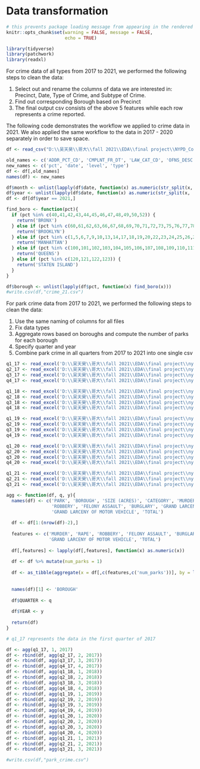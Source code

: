 # Data transformation

```r
# this prevents package loading message from appearing in the rendered version
knitr::opts_chunk$set(warning = FALSE, message = FALSE,
                      echo = TRUE)

library(tidyverse)
library(patchwork)
library(readxl)
```

For crime data of all types from 2017 to 2021, we performed the following steps to clean the data:

1. Select out and rename the columns of data we are interested in: Precinct, Date, Type of Crime, and Subtype of Crime. 
2. Find out corresponding Borough based on Precinct
3. The final output csv consists of the above 5 features while each row represents a crime reported.

The following code demonstrates the workflow we applied to crime data in 2021. We also applied the same workflow to the data in 2017 - 2020 separately in order to save space.

```r
df <- read_csv("D:\\吴天昊\\哥大\\fall 2021\\EDA\\final project\\NYPD_Complaint_Data_Current__Year_To_Date_.csv", show_col_types = FALSE)

old_names <- c('ADDR_PCT_CD', 'CMPLNT_FR_DT', 'LAW_CAT_CD', 'OFNS_DESC')
new_names <- c('pct', 'date', 'level', 'type')
df <- df[,old_names]
names(df) <- new_names

df$month <- unlist(lapply(df$date, function(x) as.numeric(str_split(x, '/')[[1]][1])))
df$year <- unlist(lapply(df$date, function(x) as.numeric(str_split(x, '/')[[1]][3])))
df <- df[df$year == 2021,]

find_boro <- function(pct){
  if (pct %in% c(40,41,42,43,44,45,46,47,48,49,50,52)) {
    return('BRONX')
  } else if (pct %in% c(60,61,62,63,66,67,68,69,70,71,72,73,75,76,77,78,79,81,83,84,88,90,94)) {
    return('BROOKLYN')
  } else if (pct %in% c(1,5,6,7,9,10,13,14,17,18,19,20,22,23,24,25,26,28,30,32,33,34)) {
    return('MANHATTAN')
  } else if (pct %in% c(100,101,102,103,104,105,106,107,108,109,110,111,112,113,114,115)) {
    return('QUEENS')
  } else if (pct %in% c(120,121,122,123)) {
    return('STATEN ISLAND')
  } 
}

df$borough <- unlist(lapply(df$pct, function(x) find_boro(x)))
#write.csv(df,"crime_21.csv")
```

For park crime data from 2017 to 2021, we performed the following steps to clean the data:

1. Use the same naming of columns for all files
2. Fix data types 
3. Aggregate rows based on boroughs and compute the number of parks for each borough
4. Specify quarter and year
5. Combine park crime in all quarters from 2017 to 2021 into one single csv

```r
q1_17 <- read_excel('D:\\吴天昊\\哥大\\fall 2021\\EDA\\final project\\nyc-park-crime-stats-q1-2017.xlsx', skip = 3)
q2_17 <- read_excel('D:\\吴天昊\\哥大\\fall 2021\\EDA\\final project\\nyc-park-crime-stats-q2-2017.xlsx', skip = 3)
q3_17 <- read_excel('D:\\吴天昊\\哥大\\fall 2021\\EDA\\final project\\nyc-park-crime-stats-q3-2017.xlsx', skip = 3)
q4_17 <- read_excel('D:\\吴天昊\\哥大\\fall 2021\\EDA\\final project\\nyc-park-crime-stats-q4-2017.xlsx', skip = 3)

q1_18 <- read_excel('D:\\吴天昊\\哥大\\fall 2021\\EDA\\final project\\nyc-park-crime-stats-q1-2018.xlsx', skip = 3)
q2_18 <- read_excel('D:\\吴天昊\\哥大\\fall 2021\\EDA\\final project\\nyc-park-crime-stats-q2-2018.xlsx', skip = 4)
q3_18 <- read_excel('D:\\吴天昊\\哥大\\fall 2021\\EDA\\final project\\nyc-park-crime-stats-q3-2018.xlsx', skip = 3)
q4_18 <- read_excel('D:\\吴天昊\\哥大\\fall 2021\\EDA\\final project\\nyc-park-crime-stats-q4-2018.xlsx', skip = 3)

q1_19 <- read_excel('D:\\吴天昊\\哥大\\fall 2021\\EDA\\final project\\nyc-park-crime-stats-q1-2019.xlsx', skip = 3)
q2_19 <- read_excel('D:\\吴天昊\\哥大\\fall 2021\\EDA\\final project\\nyc-park-crime-stats-q2-2019.xlsx', skip = 3)
q3_19 <- read_excel('D:\\吴天昊\\哥大\\fall 2021\\EDA\\final project\\nyc-park-crime-stats-q3-2019.xlsx', skip = 3)
q4_19 <- read_excel('D:\\吴天昊\\哥大\\fall 2021\\EDA\\final project\\nyc-park-crime-stats-q4-2019.xlsx', skip = 3)

q1_20 <- read_excel('D:\\吴天昊\\哥大\\fall 2021\\EDA\\final project\\nyc-park-crime-stats-q1-2020a.xlsx', skip = 3)
q2_20 <- read_excel('D:\\吴天昊\\哥大\\fall 2021\\EDA\\final project\\nyc-park-crime-stats-q2-2020.xlsx', skip = 3)
q3_20 <- read_excel('D:\\吴天昊\\哥大\\fall 2021\\EDA\\final project\\nyc-park-crime-stats-q3-2020.xlsx', skip = 3)
q4_20 <- read_excel('D:\\吴天昊\\哥大\\fall 2021\\EDA\\final project\\nyc-park-crime-stats-q4-2020.xlsx', skip = 3)

q1_21 <- read_excel('D:\\吴天昊\\哥大\\fall 2021\\EDA\\final project\\nyc-park-crime-stats-q1-2021.xlsx', skip = 4)
q2_21 <- read_excel('D:\\吴天昊\\哥大\\fall 2021\\EDA\\final project\\nyc-park-crime-stats-q2-2021.xlsx', skip = 3)
q3_21 <- read_excel('D:\\吴天昊\\哥大\\fall 2021\\EDA\\final project\\nyc-park-crime-stats-q3-2021.xlsx', skip = 3)
```

```r

agg <- function(df, q, y){
  names(df) <- c('PARK', 'BOROUGH', 'SIZE (ACRES)', 'CATEGORY', 'MURDER', 'RAPE', 
                 'ROBBERY', 'FELONY ASSAULT', 'BURGLARY', 'GRAND LARCENY',
                 'GRAND LARCENY OF MOTOR VEHICLE', 'TOTAL')
  
  df <- df[1:(nrow(df)-2),]
  
  features <- c('MURDER', 'RAPE', 'ROBBERY', 'FELONY ASSAULT', 'BURGLARY', 'GRAND LARCENY',
                'GRAND LARCENY OF MOTOR VEHICLE', 'TOTAL')
  
  df[,features] <- lapply(df[,features], function(x) as.numeric(x))
  
  df <- df %>% mutate(num_parks = 1)
  
  df <- as_tibble(aggregate(x = df[,c(features,c('num_parks'))], by = list(df$BOROUGH), FUN = sum))
  
  
  names(df)[1] <- 'BOROUGH'
  
  df$QUARTER <- q
  
  df$YEAR <- y
  
  return(df)
}

# q1_17 represents the data in the first quarter of 2017

df <- agg(q1_17, 1, 2017)
df <- rbind(df, agg(q2_17, 2, 2017))
df <- rbind(df, agg(q3_17, 3, 2017))
df <- rbind(df, agg(q4_17, 4, 2017))
df <- rbind(df, agg(q1_18, 1, 2018))
df <- rbind(df, agg(q2_18, 2, 2018))
df <- rbind(df, agg(q3_18, 3, 2018))
df <- rbind(df, agg(q4_18, 4, 2018))
df <- rbind(df, agg(q1_19, 1, 2019))
df <- rbind(df, agg(q2_19, 2, 2019))
df <- rbind(df, agg(q3_19, 3, 2019))
df <- rbind(df, agg(q4_19, 4, 2019))
df <- rbind(df, agg(q1_20, 1, 2020))
df <- rbind(df, agg(q2_20, 2, 2020))
df <- rbind(df, agg(q3_20, 3, 2020))
df <- rbind(df, agg(q4_20, 4, 2020))
df <- rbind(df, agg(q1_21, 1, 2021))
df <- rbind(df, agg(q2_21, 2, 2021))
df <- rbind(df, agg(q3_21, 3, 2021))

#write.csv(df,"park_crime.csv")
```